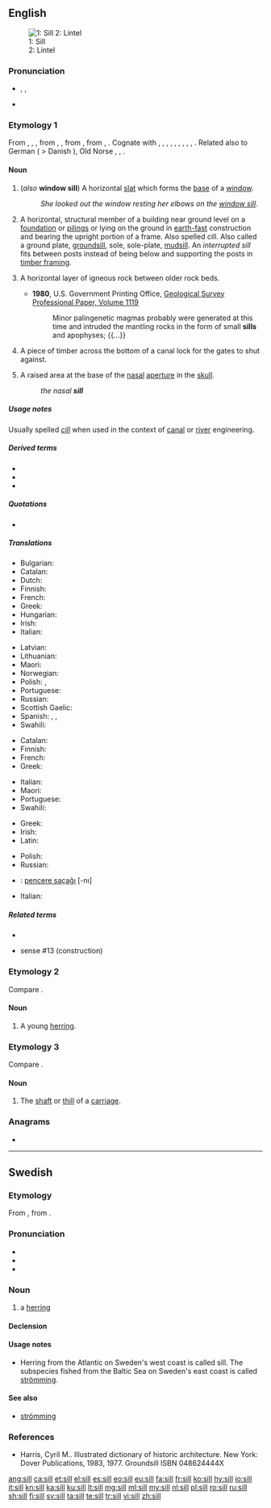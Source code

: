 ==English==
[[Image:Sill (PSF).png|thumb|1: Sill <br> 2: Lintel]]

===Pronunciation===
* {{enPR|sĭl}}, {{IPA|/sɪl/|lang=en}},
* {{rhymes|ɪl|lang=en}}

===Etymology 1===
From {{etyl|enm|en}} {{m|enm|sille}}, {{m|enm|selle}}, {{m|enm|sulle|sülle}}, from {{etyl|ang|en}} {{m|ang|syll}}, {{m|ang|syl||sill, threshold, foundation, base, basis}}, from {{etyl|gem-pro|en}} {{m|gem-pro|*sulī||bar, sill}}, from {{etyl|ine-pro|en}} {{m|ine-pro|*sel-}}, {{m|ine-pro|*swel-||beam, board, frame, threshold}}. Cognate with {{etyl|sco|-}} {{m|sco|sil}}, {{m|sco|sill||balk, beam, floor, sill}}, {{etyl|nl|-}} {{m|nl|zulle||sill}}, {{etyl|nds|-}} {{m|nds|Sull}}, {{m|gml|Sülle||threshold, ramp, sill}}, {{etyl|da|-}} {{m|da|syld||base of a framework building}}, {{etyl|sv|-}} {{m|sv|syll||joist, cross-tie}}, {{etyl|no|-}} {{m|no|syll}}, {{etyl|is|-}} {{m|is|syll}}, {{m|is|sylla||sill}}. Related also to German {{m|de|Schwelle}} ( > Danish {{m|da|svelle}}), Old Norse {{m|non|svill}}, {{etyl|la|-}} {{m|la|silva||wood, forest}}, {{etyl|grc|-}} {{m|grc|ὕλη}}.

====Noun====
{{en-noun}}

# {{label|en|architecture}} (''also'' '''window sill''') A horizontal [[slat]] which forms the [[base]] of a [[window]].
#: ''She looked out the window resting her elbows on the [[window sill]]''.
# {{label|en|construction}} A horizontal, structural member of a building near ground level on a [[foundation]] or [[piling]]s or lying on the ground in [[earth-fast]] construction and bearing the upright portion of a frame. Also spelled cill. Also called a ground plate, [[groundsill]], sole, sole-plate, [[mudsill]]. An ''interrupted sill'' fits between posts instead of being below and supporting the posts in [[timber framing]].
# {{label|en|geology}} A horizontal layer of igneous rock between older rock beds.
#* '''1980''', U.S. Government Printing Office, [http://books.google.ru/books?id=hrNUAAAAYAAJ&lpg=SL2-PA6&ots=pekQBN6spE&dq=apophysis%20rock&pg=SL2-PA6#v=snippet&q=apophyses&f=false Geological Survey Professional Paper, Volume 1119]
#*: Minor palingenetic magmas probably were generated at this time and intruded the mantling rocks in the form of small '''sills''' and apophyses; {{...}}
# A piece of timber across the bottom of a canal lock for the gates to shut against.
# {{label|en|anatomy}} A raised area at the base of the [[nasal]] [[aperture]] in the [[skull]].
#: ''the nasal '''sill'''''

=====Usage notes=====
Usually spelled ''[[cill]]'' when used in the context of [[canal]] or [[river]] engineering.

=====Derived terms=====
* {{l|en|mudsill}}
* {{l|en|groundsill}}
* {{l|en|window sill}}

=====Quotations=====
* {{seeCites}}

=====Translations=====
{{trans-top|base of a window}}
* Bulgarian: {{t+|bg|перваз|m|tr=perváz|sc=Cyrl}}
* Catalan: {{t+|ca|ampit|m}}
* Dutch: {{t+|nl|vensterbank|f}}
* Finnish: {{t+|fi|ikkunalauta}}
* French: {{t+|fr|rebord|m}}
* Greek: {{t+|el|περβάζι|n}}
* Hungarian: {{t+|hu|párkány}}
* Irish: {{t|ga|tairseach|f}}
* Italian: {{t+|it|davanzale|m}}
{{trans-mid}}
* Latvian: {{t|lv|palodze}}
* Lithuanian: {{t|lt|palangė}}
* Maori: {{t|mi|pehipehi}}
* Norwegian: {{t+|no|vinduskarm|m}}
* Polish: {{t+|pl|parapet|m-in}}, {{t|pl|podokiennik|m-in}}
* Portuguese: {{t+|pt|parapeito|m}}
* Russian: {{t+|ru|подоко́нник|m}}
* Scottish Gaelic: {{t|gd|sòla|f}}
* Spanish: {{t+|es|alféizar|m}}, {{t+|es|antepecho|m}}, {{t+|es|parapeto|m}}
* Swahili: {{t+|sw|bado}}
{{trans-bottom}}

{{trans-top|horizontal member bearing the upright portion of a frame}}
* Catalan: {{t|ca|llindar}}
* Finnish: {{t+|fi|palkki}}
* French: {{t+|fr|linteau|m}}
* Greek: {{t+|el|κατώφλι|n}}
{{trans-mid}}
* Italian: {{t|it|soletta|f}}
* Maori: {{t|mi|paepae}}
* Portuguese: {{t|pt|lintel|m}}
* Swahili: {{t+|sw|bado}}
{{trans-bottom}}

{{trans-top|layer of igneous rock}}
* Greek: {{t|el|στρωματοειδής φλέβα|f}}
* Irish: {{t+|ga|urlár|m}}
* Latin: {{t|la|sillus|m}}
{{trans-mid}}
* Polish: {{t+|pl|sill|m-in}}
* Russian: {{t+|ru|силл|m}}
{{trans-bottom}}

{{checktrans-top}}
* {{ttbc|tr}}: [[pencere saçaĝı]] [-nı]
* Italian: {{t-check|it|davanzale|m}}
{{trans-bottom}}

=====Related terms=====
* {{l|en|lintel}}
* {{l|en|plate}} sense #13 (construction)

===Etymology 2===
Compare {{m|en|sile}}.

====Noun====
{{en-noun}}

# {{label|en|UK}} A young [[herring]].

===Etymology 3===
Compare {{m|en|thill}}.

====Noun====
{{en-noun}}

# The [[shaft]] or [[thill]] of a [[carriage]].

===Anagrams===
* {{l|en|ills}}

----

==Swedish==

===Etymology===
From {{etyl|non|sv}} {{m|non|síld}}, from {{etyl|gem-pro|sv}} {{m|gem-pro|*sīlą}}.

===Pronunciation===
* {{audio|Sv-en sill.ogg|audio|lang=sv}}
* {{audio|sv-sill.ogg|audio|lang=sv}}
* {{IPA|/sɪl/|lang=sv}}

===Noun===
{{sv-noun|c}}

# a [[herring]]

====Declension====
{{sv-infl-noun-c-ar}}

====Usage notes====
* Herring from the Atlantic on Sweden's west coast is called sill. The subspecies fished from the Baltic Sea on Sweden's east coast is called [[strömming]].

====See also====
* [[strömming]]

===References===
* Harris, Cyril M.. Illustrated dictionary of historic architecture. New York: Dover Publications, 1983, 1977. Groundsill ISBN 048624444X

[[ang:sill]]
[[ca:sill]]
[[et:sill]]
[[el:sill]]
[[es:sill]]
[[eo:sill]]
[[eu:sill]]
[[fa:sill]]
[[fr:sill]]
[[ko:sill]]
[[hy:sill]]
[[io:sill]]
[[it:sill]]
[[kn:sill]]
[[ka:sill]]
[[ku:sill]]
[[lt:sill]]
[[mg:sill]]
[[ml:sill]]
[[my:sill]]
[[nl:sill]]
[[pl:sill]]
[[ro:sill]]
[[ru:sill]]
[[sh:sill]]
[[fi:sill]]
[[sv:sill]]
[[ta:sill]]
[[te:sill]]
[[tr:sill]]
[[vi:sill]]
[[zh:sill]]